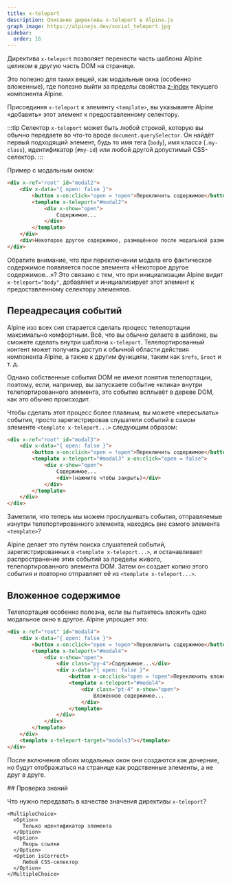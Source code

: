 ```yaml
---
title: x-teleport
description: Описание директивы x-teleport в Alpine.js
graph_image: https://alpinejs.dev/social_teleport.jpg
sidebar:
  order: 16
---
```



Директива `x-teleport` позволяет перенести часть шаблона Alpine целиком в другую часть DOM на странице.

Это полезно для таких вещей, как модальные окна (особенно вложенные), где полезно выйти за пределы свойства [z-index](https://hcdev.ru/css/z-index/) текущего компонента Alpine.

Присоединяя `x-teleport` к элементу `<template>`, вы указываете Alpine «добавить» этот элемент к предоставленному селектору.

:::tip
Селектор `x-teleport` может быть любой строкой, которую вы обычно передаете во что-то вроде `document.querySelector`. Он найдёт первый подходящий элемент, будь то имя тега (`body`), имя класса (`.my-class`), идентификатор (`#my-id`) или любой другой допустимый CSS-селектор.
:::

<LinkCard title="Подробнее о <strong>document.querySelector</strong>" href="https://developer.mozilla.org/ru/docs/Web/API/Document/querySelector" />

Пример с модальным окном:

```html wrap live
<div x-ref="root" id="modal2">
    <div x-data="{ open: false }">
        <button x-on:click="open = !open">Переключить содержимое</button>
        <template x-teleport="#modal2">
            <div x-show="open">
                Содержимое...
            </div>
        </template>
    </div>
    <div>Некоторое другое содержимое, размещённое после модальной разметки.</div>
</div>
```

Обратите внимание, что при переключении модала его фактическое содержимое появляется после элемента «Некоторое другое содержимое...»? Это связано с тем, что при инициализации Alpine видит `x-teleport="body"`, добавляет и инициализирует этот элемент к предоставленному селектору элементов.

## Переадресация событий

Alpine изо всех сил старается сделать процесс телепортации максимально комфортным. Всё, что вы обычно делаете в шаблоне, вы сможете сделать внутри шаблона `x-teleport`. Телепортированный контент может получить доступ к обычной области действия компонента Alpine, а также к другим функциям, таким как `$refs`, `$root` и т. д.

Однако собственные события DOM не имеют понятия телепортации, поэтому, если, например, вы запускаете событие «клика» внутри телепортированного элемента, это событие всплывёт в дереве DOM, как это обычно происходит.

Чтобы сделать этот процесс более плавным, вы можете «пересылать» события, просто зарегистрировав слушатели событий в самом элементе `<template x-teleport...>` следующим образом:

```html wrap live
<div x-ref="root" id="modal3">
    <div x-data="{ open: false }">
        <button x-on:click="open = !open">Переключить содержимое</button>
        <template x-teleport="#modal3" x-on:click="open = false">
            <div x-show="open">
                Содержимое...
                <div>(нажмите чтобы закрыть)</div>
            </div>
        </template>
    </div>
</div>
```

Заметили, что теперь мы можем прослушивать события, отправляемые изнутри телепортированного элемента, находясь вне самого элемента `<template>`?

Alpine делает это путём поиска слушателей событий, зарегистрированных в `<template x-teleport...>`, и останавливает распространение этих событий за пределы живого, телепортированного элемента DOM. Затем он создает копию этого события и повторно отправляет её из `<template x-teleport...>`.

## Вложенное содержимое

Телепортация особенно полезна, если вы пытаетесь вложить одно модальное окно в другое. Alpine упрощает это:

```html wrap live
<div x-ref="root" id="modal4">
    <div x-data="{ open: false }">
        <button x-on:click="open = !open">Переключить содержимое</button>
        <template x-teleport="#modal4">
            <div x-show="open">
                <div class="py-4">Содержимое...</div>
                <div x-data="{ open: false }">
                    <button x-on:click="open = !open">Переключить вложенное содержимое</button>
                    <template x-teleport="#modal4">
                        <div class="pt-4" x-show="open">
                            Вложенное содержимое...
                        </div>
                    </template>
                </div>
            </div>
        </template>
    </div>
    <template x-teleport-target="modals3"></template>
</div>
```

После включения обоих модальных окон они создаются как дочерние, но будут отображаться на странице как родственные элементы, а не друг в друге.

<Box icon="question-mark">
## Проверка знаний

Что нужно передавать в качестве значения директивы `x-teleport`?

    <MultipleChoice>
      <Option>
         Только идентификатор элемента
      </Option>
      <Option>
         Якорь ссылки
      </Option>
      <Option isCorrect>
         Любой CSS-селектор
      </Option>
    </MultipleChoice>

</Box>